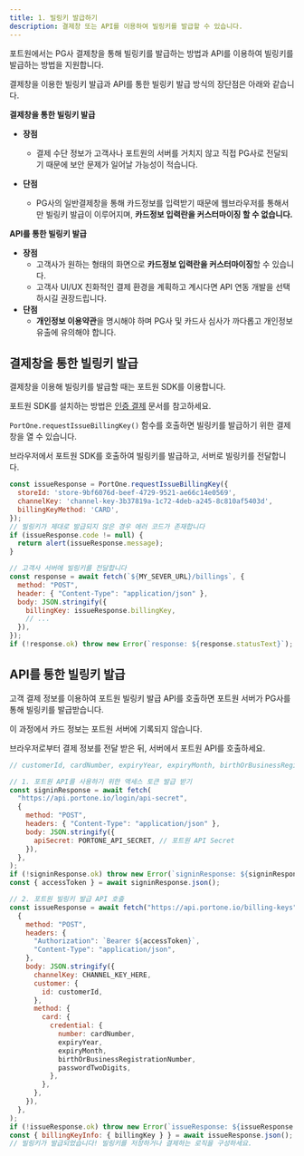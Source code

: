 ```yaml
---
title: 1. 빌링키 발급하기
description: 결제창 또는 API를 이용하여 빌링키를 발급할 수 있습니다.
---
```


포트원에서는 PG사 결제창을 통해 빌링키를 발급하는 방법과 API를 이용하여 빌링키를 발급하는 방법을 지원합니다.

결제창을 이용한 빌링키 발급과 API를 통한 빌링키 발급 방식의 장단점은 아래와 같습니다.

**결제창을 통한 빌링키 발급**
- **장점**
  * 결제 수단 정보가 고객사나 포트원의 서버를 거치지 않고 직접 PG사로 전달되기 때문에 보안 문제가 일어날 가능성이 적습니다.

- **단점**
  * PG사의 일반결제창을 통해 카드정보를 입력받기 때문에 웹브라우저를 통해서만 빌링키 발급이 이루어지며, **카드정보 입력란을 커스터마이징 할 수 없습니다.**

**API를 통한 빌링키 발급**
- **장점**
  * 고객사가 원하는 형태의 화면으로 **카드정보 입력란을 커스터마이징**할 수 있습니다.
  * 고객사 UI/UX 친화적인 결제 환경을 계획하고 계시다면 API 연동 개발을 선택하시길 권장드립니다.
- **단점**
  * **개인정보 이용약관**을 명시해야 하며 PG사 및 카드사 심사가 까다롭고 개인정보 유출에 유의해야 합니다.

## 결제창을 통한 빌링키 발급

결제창을 이용해 빌링키를 발급할 때는 포트원 SDK를 이용합니다.

포트원 SDK를 설치하는 방법은 [인증 결제](../authpay) 문서를 참고하세요.

`PortOne.requestIssueBillingKey()` 함수를 호출하면 빌링키를 발급하기 위한 결제창을 열 수 있습니다.

브라우저에서 포트원 SDK를 호출하여 빌링키를 발급하고, 서버로 빌링키를 전달합니다.

```javascript
const issueResponse = PortOne.requestIssueBillingKey({
  storeId: 'store-9bf6076d-beef-4729-9521-ae66c14e0569',
  channelKey: 'channel-key-3b37819a-1c72-4deb-a245-8c810af5403d',
  billingKeyMethod: 'CARD',
});
// 빌링키가 제대로 발급되지 않은 경우 에러 코드가 존재합니다
if (issueResponse.code != null) {
  return alert(issueResponse.message);
}

// 고객사 서버에 빌링키를 전달합니다
const response = await fetch(`${MY_SEVER_URL}/billings`, {
  method: "POST",
  header: { "Content-Type": "application/json" },
  body: JSON.stringify({
    billingKey: issueResponse.billingKey,
    // ...
  }),
});
if (!response.ok) throw new Error(`response: ${response.statusText}`);
```

## API를 통한 빌링키 발급

고객 결제 정보를 이용하여 포트원 빌링키 발급 API를 호출하면 포트원 서버가 PG사를 통해 빌링키를 발급받습니다.

이 과정에서 카드 정보는 포트원 서버에 기록되지 않습니다.

브라우저로부터 결제 정보를 전달 받은 뒤, 서버에서 포트원 API를 호출하세요.

```javascript title="server-side"
// customerId, cardNumber, expiryYear, expiryMonth, birthOrBusinessRegistrationNumber, passwordTwoDigits 등 정보를 전달받습니다.

// 1. 포트원 API를 사용하기 위한 액세스 토큰 발급 받기
const signinResponse = await fetch(
  "https://api.portone.io/login/api-secret",
  {
    method: "POST",
    headers: { "Content-Type": "application/json" },
    body: JSON.stringify({
      apiSecret: PORTONE_API_SECRET, // 포트원 API Secret
    }),
  },
);
if (!signinResponse.ok) throw new Error(`signinResponse: ${signinResponse.statusText}`);
const { accessToken } = await signinResponse.json();

// 2. 포트원 빌링키 발급 API 호출
const issueResponse = await fetch("https://api.portone.io/billing-keys",
  {
    method: "POST",
    headers: {
      "Authorization": `Bearer ${accessToken}`,
      "Content-Type": "application/json",
    },
    body: JSON.stringify({
      channelKey: CHANNEL_KEY_HERE,
      customer: {
        id: customerId,
      },
      method: {
        card: {
          credential: {
            number: cardNumber,
            expiryYear,
            expiryMonth,
            birthOrBusinessRegistrationNumber,
            passwordTwoDigits,
          },
        },
      },
    }),
  },
);
if (!issueResponse.ok) throw new Error(`issueResponse: ${issueResponse.statusText}`);
const { billingKeyInfo: { billingKey } } = await issueResponse.json();
// 빌링키가 발급되었습니다! 빌링키를 저장하거나 결제하는 로직을 구성하세요.
```
